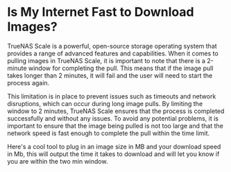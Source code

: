 
# Is My Internet Fast to Download Images?

TrueNAS Scale is a powerful, open-source storage operating system that provides a range of advanced features and capabilities. When it comes to pulling images in TrueNAS Scale, it is important to note that there is a 2-minute window for completing the pull. This means that if the image pull takes longer than 2 minutes, it will fail and the user will need to start the process again.

This limitation is in place to prevent issues such as timeouts and network disruptions, which can occur during long image pulls. By limiting the window to 2 minutes, TrueNAS Scale ensures that the process is completed successfully and without any issues. To avoid any potential problems, it is important to ensure that the image being pulled is not too large and that the network speed is fast enough to complete the pull within the time limit.

Here's a cool tool to plug in an image size in MB and your download speed in Mb, this will output the time it takes to download and will let you know if you are within the two min window.

<ImageDownloadTime/>